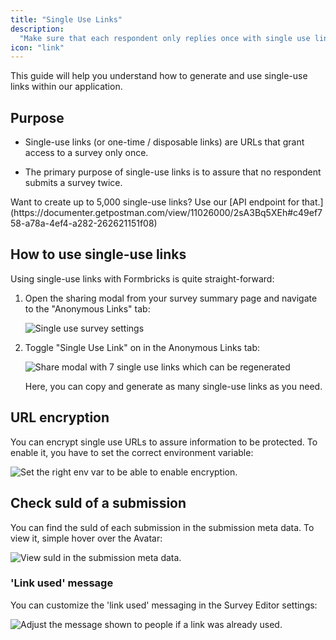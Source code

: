 ```yaml
---
title: "Single Use Links"
description:
  "Make sure that each respondent only replies once with single use links."
icon: "link"
---
```


This guide will help you understand how to generate and use single-use links within our application.

## Purpose

- Single-use links (or one-time / disposable links) are URLs that grant access to a survey only once.

- The primary purpose of single-use links is to assure that no respondent submits a survey twice.

<Note>
  Want to create up to 5,000 single-use links? Use our [API endpoint for
  that.](https://documenter.getpostman.com/view/11026000/2sA3Bq5XEh#c49ef758-a78a-4ef4-a282-262621151f08)
</Note>

## How to use single-use links

Using single-use links with Formbricks is quite straight-forward:

1. Open the sharing modal from your survey summary page and navigate to the "Anonymous Links" tab:

   ![Single use survey settings](/images/xm-and-surveys/surveys/link-surveys/single-use-links/single-use-setting.webp)

2. Toggle "Single Use Link" on in the Anonymous Links tab:

   ![Share modal with 7 single use links which can be regenerated](/images/xm-and-surveys/surveys/link-surveys/single-use-links/share-modal.webp)

   Here, you can copy and generate as many single-use links as you need.

## URL encryption

You can encrypt single use URLs to assure information to be protected. To enable it, you have to set the correct environment variable:

![Set the right env var to be able to enable encryption.](/images/xm-and-surveys/surveys/link-surveys/single-use-links/env-variable.webp)

## Check suId of a submission

You can find the suId of each submission in the submission meta data. To view it, simple hover over the Avatar:

![View suId in the submission meta data.](/images/xm-and-surveys/surveys/link-surveys/single-use-links/metadata.webp)

### 'Link used' message

You can customize the 'link used' messaging in the Survey Editor settings:

![Adjust the message shown to people if a link was already used.](/images/xm-and-surveys/surveys/link-surveys/single-use-links/used-message.webp)
